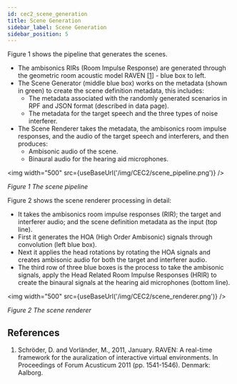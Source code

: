 ```yaml
---
id: cec2_scene_generation
title: Scene Generation
sidebar_label: Scene Generation
sidebar_position: 5
---
```



Figure 1 shows the pipeline that generates the scenes.

- The ambisonics RIRs (Room Impulse Response) are generated through the geometric room acoustic model RAVEN \[[1](#refs)\] - blue box to left.
- The Scene Generator (middle blue box) works on the metadata (shown in green) to create the scene definition metadata, this includes:
   - The metadata associated with the randomly generated scenarios in RPF and JSON format (described in data page).
   - The metadata for the target speech and the three types of noise interferer.
- The Scene Renderer takes the metadata, the ambisonics room impulse responses, and the audio of the target speech and interferers, and then produces:
   - Ambisonic audio of the scene.
   - Binaural audio for the hearing aid microphones.

<img width="500" src={useBaseUrl('/img/CEC2/scene_pipeline.png')} />

*Figure 1 The scene pipeline*

Figure 2 shows the scene renderer processing in detail:

- It takes the ambisonics room impulse responses (RIR); the target and interferer audio; and the scene definition metadata as the input (top line).
- First it generates the HOA (High Order Ambisonic) signals through convolution (left blue box).
- Next it applies the head rotations by rotating the HOA signals and creates ambisonic audio for both the target and interferer audio.
- The third row of three blue boxes is the process to take the ambisonic signals, apply the Head Related Room Impulse Responses (HRIR) to create the binaural signals at the hearing aid microphones (bottom line).

<img width="500" src={useBaseUrl('/img/CEC2/scene_renderer.png')} />

*Figure 2 The scene renderer*

## References

<a name="refs"></a>

1. Schröder, D. and Vorländer, M., 2011, January. RAVEN: A real-time framework for the auralization of interactive virtual environments. In Proceedings of Forum Acusticum 2011 (pp. 1541-1546). Denmark: Aalborg.
